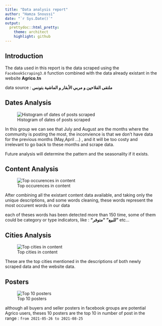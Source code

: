 ```yaml
---
title: "Data analysis report"
author: "Hamza Snoussi"
date: "`r Sys.Date()`"
output:
  prettydoc::html_pretty:
    theme: architect
    highlight: github
---
```



## Introduction

The data used in this report is the data scraped using the `FacebookScraping3.0` function combined with the data already existant in the website **Agrico.tn**

data source : **ملتقى الفلاحين و مربي الأبقار و الماشية بتونس**

## Dates Analysis

![Histogram of dates of posts scraped](C:\Users\Hamza\Desktop\Internship\histOfDates.png)


In this group we can see that July and August are the months where the community is posting the most, the inconvience is that we don't have data for the previous months (May,April ...) , and it will be too costy and irrelevant to go back to these months and scrape data.

Future analysis will determine the pattern and the seasonality if it exists.


## Content Analysis

![Top occurences in content](C:\Users\Hamza\Desktop\Internship\topwords.png)

After combining all the existant content data available, and taking only the unique descriptions, and some words cleaning, these words represent the most occurent words in our data

each of theses words has been detected more than 150 time, some of them could be category or type indicators, like :
**"للبيع"**   **"متوفر"**   etc...



## Cities Analysis

![Top cities in content](C:\Users\Hamza\Desktop\Internship\topCities.png)


These are the top cities mentioned in the descriptions of both newly scraped data and the website data.


## Posters


![Top 10 posters](C:\Users\Hamza\Desktop\Internship\top10posters.PNG)



although all buyers and seller posters in facebook groups are potential Agrico users, theses 10 posters are the top 10 in number of post in the range :
`from 2021-05-26 to 2021-08-25`



